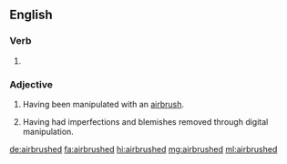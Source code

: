 ==English==

===Verb===
{{head|en|verb form}}

# {{en-past of|airbrush}}

===Adjective===
{{en-adj}}

# Having been manipulated with an [[airbrush]].
# {{label|en|by extension}} Having had imperfections and blemishes removed through digital manipulation.

[[de:airbrushed]]
[[fa:airbrushed]]
[[hi:airbrushed]]
[[mg:airbrushed]]
[[ml:airbrushed]]